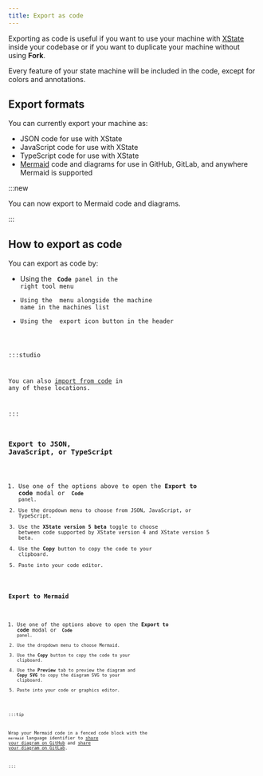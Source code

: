 ```yaml
---
title: Export as code
---
```


Exporting as code is useful if you want to use your machine with [XState](xstate.mdx) inside your codebase or if you want to duplicate your machine without using **Fork**.

Every feature of your state machine will be included in the code, except for colors and annotations.

## Export formats

You can currently export your machine as:

- JSON code for use with XState
- JavaScript code for use with XState
- TypeScript code for use with XState
- [Mermaid](https://mermaid.js.org) code and diagrams for use in GitHub, GitLab, and anywhere Mermaid is supported

:::new

You can now export to Mermaid code and diagrams.

:::

## How to export as code

You can export as code by:

- Using the <Code size={18} /> **Code** panel in the right tool menu
- Using the <MoreHorizontal size={18} /> menu alongside the machine name in the machines list
- Using the <Upload size={18} /> export icon button in the header

:::studio

You can also [import from code](import-from-code.mdx) in any of these locations.

:::

### Export to JSON, JavaScript, or TypeScript

1. Use one of the options above to open the **Export to code** modal or <Code size={18} /> **Code** panel.
2. Use the dropdown menu to choose from JSON, JavaScript, or TypeScript.
3. Use the **XState version 5 beta** toggle to choose between code supported by XState version 4 and XState version 5 beta.
4. Use the **Copy** button to copy the code to your clipboard.
5. Paste into your code editor.

### Export to Mermaid

1. Use one of the options above to open the **Export to code** modal or <Code size={18} /> **Code** panel.
2. Use the dropdown menu to choose Mermaid.
3. Use the **Copy** button to copy the code to your clipboard.
4. Use the **Preview** tab to preview the diagram and **Copy SVG** to copy the diagram SVG to your clipboard.
5. Paste into your code or graphics editor.

:::tip

Wrap your Mermaid code in a fenced code block with the `mermaid` language identifier to [share your diagram on GitHub](https://docs.github.com/en/get-started/writing-on-github/working-with-advanced-formatting/creating-diagrams#creating-mermaid-diagrams) and [share your diagram on GitLab](https://handbook.gitlab.com/handbook/tools-and-tips/mermaid/).

:::
